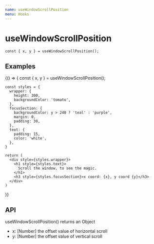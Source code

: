 ```yaml
---
name: useWindowScrollPosition
menu: Hooks
---
```



# useWindowScrollPosition

```
const { x, y } = useWindowScrollPosition(); 
```

## Examples

<Playground>
  {() => {
    const { x, y } = useWindowScrollPosition();

    const styles = {
      wrapper: {
        height: 300,
        backgroundColor: 'tomato',
      },
      focusSection: {
        backgroundColor: y > 240 ? 'teal' : 'purple',
        margin: 0,
        padding: 30,
      },
      text: {
        padding: 15,
        color: 'white',
      },
    }

    return (
      <div style={styles.wrapper}>
        <h1 style={styles.text}>
          Scroll the window, to see the magic.
        </h1>
        <h3 style={styles.focusSection}>x coord: {x}, y coord {y}</h3>
      </div>
    )
  }}
</Playground>

## API

useWindowScrollPosition() returns an Object

* x: [Number] the offset value of horizontal scroll
* y: [Number] the offset value of vertical scroll